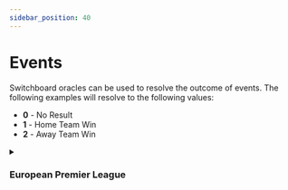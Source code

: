 ```yaml
---
sidebar_position: 40
---
```


# Events

Switchboard oracles can be used to resolve the outcome of events. The following
examples will resolve to the following values:

- **0** - No Result
- **1** - Home Team Win
- **2** - Away Team Win

<details>
<summary>

### European Premier League

</summary>

**ESPN**

```json title="EPL_Man_United_v_Leicester_City_10_16_21.json"
{
  "name": "EPL MAN v LEI 10/16/2021",
  "tasks": [
    {
      "httpTask": {
        "url": "https://site.api.espn.com/apis/site/v2/sports/soccer/eng.1/scoreboard/605965"
      }
    },
    {
      "conditionalTask": {
        "attempt": [
          {
            "conditionalTask": {
              "attempt": [
                {
                  "jsonParseTask": {
                    "path": "$.competitions[?(@.status.type.completed && @.id == '605965')].competitors[?(@.winner && @.homeAway == 'home')].id"
                  }
                },
                {
                  "valueTask": {
                    "value": 1
                  }
                }
              ],
              "onFailure": [
                {
                  "jsonParseTask": {
                    "path": "$.competitions[?(@.status.type.completed && @.id == '605965')].competitors[?(@.winner && @.homeAway == 'away')].id"
                  }
                },
                {
                  "valueTask": {
                    "value": 2
                  }
                }
              ]
            }
          }
        ],
        "onFailure": [
          {
            "conditionalTask": {
              "attempt": [
                {
                  "jsonParseTask": {
                    "path": "$.competitions[?(@.status.type.completed && @.id == '605965')].id"
                  }
                },
                {
                  "valueTask": {
                    "value": 0
                  }
                }
              ]
            }
          }
        ]
      }
    }
  ]
}
```

**Yahoo**

```json title="EPL_Man_United_v_Leicester_City_10_16_21.json"
{
  "name": "EPL MAN v LEI 10/16/2021",
  "tasks": [
    {
      "httpTask": {
        "url": "https://sports.yahoo.com/soccer/premier-league/leicester-city-manchester-united-2247085"
      }
    },
    {
      "regexExtractTask": {
        "pattern": "root.App.main\\s+=\\s+(\\{.*\\})",
        "groupNumber": 1
      }
    },
    {
      "conditionalTask": {
        "attempt": [
          {
            "conditionalTask": {
              "attempt": [
                {
                  "jsonParseTask": {
                    "path": "$.context.dispatcher.stores.GamesStore.games[?(@.gameid == 'soccer.g.2247085' && @.status_type == 'final' && @.winning_team_id == @.home_team_id)].attendance"
                  }
                },
                {
                  "valueTask": {
                    "value": 1
                  }
                }
              ],
              "onFailure": [
                {
                  "jsonParseTask": {
                    "path": "$.context.dispatcher.stores.GamesStore.games[?(@.gameid == 'soccer.g.2247085' && @.status_type == 'final' && @.winning_team_id == @.away_team_id)].attendance"
                  }
                },
                {
                  "valueTask": {
                    "value": 2
                  }
                }
              ]
            }
          }
        ],
        "onFailure": [
          {
            "conditionalTask": {
              "attempt": [
                {
                  "jsonParseTask": {
                    "path": "$.context.dispatcher.stores.GamesStore.games[?(@.gameid == 'soccer.g.2247085' && @.status_type == 'final')].attendance"
                  }
                },
                {
                  "valueTask": {
                    "value": 0
                  }
                }
              ]
            }
          }
        ]
      }
    }
  ]
}
```

</details>
